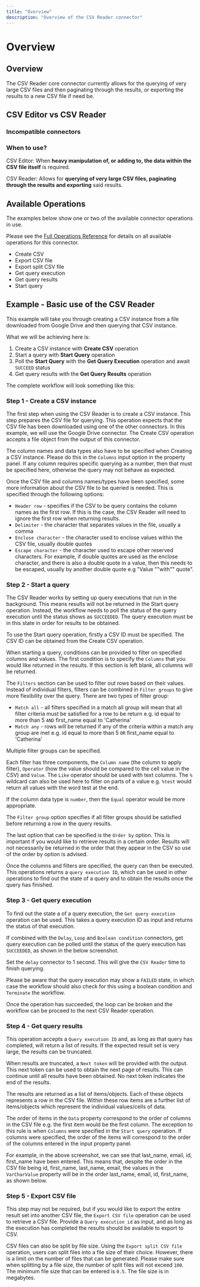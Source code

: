 ```yaml
---
title: "Overview"
description: "Overview of the CSV Reader connector"
---
```


# Overview

## Overview

The CSV Reader core connector currently allows for the querying of very large CSV files and then paginating through the results, or exporting the results to a new CSV file if need be.

## CSV Editor vs CSV Reader

### Incompatible connectors

### When to use?

CSV Editor: When **heavy manipulation of, or adding to, the data within the CSV file itself** is required.

CSV Reader: Allows for **querying of very large CSV files, paginating through the results and exporting** said results.

## Available Operations

The examples below show one or two of the available connector operations in use.

Please see the [Full Operations Reference](https://tray.io/documentation/connectors/core/csv-reader/operations/) for details on all available operations for this connector.

- Create CSV
- Export CSV file
- Export split CSV file
- Get query execution
- Get query results
- Start query

## Example - Basic use of the CSV Reader

This example will take you through creating a CSV instance from a file downloaded from Google Drive and then querying that CSV instance.

What we will be achieving here is:

1. Create a CSV instance with **Create CSV** operation
2. Start a query with **Start Query** operation
3. Poll the **Start Query** with the **Get Query Execution** operation and await `SUCCEED` status
4. Get query results with the **Get Query Results** operation

The complete workflow will look something like this:

### Step 1 - Create a CSV instance

The first step when using the CSV Reader is to create a CSV instance. This step prepares the CSV file for querying. This operation expects that the CSV file has been downloaded using one of the other connectors. In this example, we will use the Google Drive connector. The Create CSV operation accepts a file object from the output of this connector.

The column names and data types also have to be specified when Creating a CSV instance. Please do this in the `Columns` input option in the property panel. If any column requires specific querying as a number, then that must be specified here, otherwise the query may not behave as expected.

Once the CSV file and columns names/types have been specified, some more information about the CSV file to be queried is needed. This is specified through the following options:

- `Header row` - specifies if the CSV to be query contains the column names as the first row. If this is the case, the CSV Reader will need to ignore the first row when returning results.
- `Delimiter` - the character that separates values in the file, usually a comma
- `Enclose character` - the character used to enclose values within the CSV file, usually double quotes
- `Escape character` - the character used to escape other reserved characters. For example, if double quotes are used as the enclose character, and there is also a double quote in a value, then this needs to be escaped, usually by another double quote e.g "Value ""with"" quote".

 

### Step 2 - Start a query

The CSV Reader works by setting up query executions that run in the background. This means results will not be returned in the Start query operation. Instead, the workflow needs to poll the status of the query execution until the status shows as `SUCCEEDED`. The query execution must be in this state in order for results to be obtained.

To use the Start query operation, firstly a CSV ID must be specified. The CSV ID can be obtained from the Create CSV operation.

When starting a query, conditions can be provided to filter on specified columns and values. The first condition is to specify the `Columns` that you would like returned in the results. If this section is left blank, all columns will be returned.

The `Filters` section can be used to filter out rows based on their values. Instead of individual filters, filters can be combined in `Filter groups` to give more flexibility over the query. There are two types of filter group:

- `Match all` - all filters specified in a match all group will mean that all filter criteria must be satisfied for a row to be return e.g. id equal to more than 5 `AND` first_name equal to 'Catherina'
- `Match any` - rows will be returned if any of the criteria within a match any group are met e.g. id equal to more than 5 `OR` first_name equal to 'Catherina'

Multiple filter groups can be specified.

Each filter has three components, the `Column name` (the column to apply filter), `Operator` (how the value should be compared to the cell value in the CSV) and `Value`. The `Like` operator should be used with text columns. The `%` wildcard can also be used here to filter on parts of a value e.g. `%test` would return all values with the word test at the end.

If the column data type is `number`, then the `Equal` operator would be more appropriate.

The `Filter group` option specifies if all filter groups should be satisfied before returning a row in the query results.

The last option that can be specified is the `Order by` option. This is important if you would like to retrieve results in a certain order. Results will not necessarily be returned in the order that they appear in the CSV so use of the order by option is advised.

Once the columns and filters are specified, the query can then be executed. This operations returns a `query execution ID`, which can be used in other operations to find out the state of a query and to obtain the results once the query has finished.

### Step 3 - Get query execution

To find out the state a of a query execution, the `Get query execution` operation can be used. This takes a query execution ID as input and returns the status of that execution.

If combined with the `Delay`, `Loop` and `Boolean condition` connectors, get query execution can be polled until the status of the query execution has `SUCCEEDED`, as shown in the below screenshot.

Set the `delay` connector to 1 second. This will give the `CSV Reader` time to finish querying.

Please be aware that the query execution may show a `FAILED` state, in which case the workflow should also check for this using a boolean condition and `Terminate` the workflow.

Once the operation has succeeded, the loop can be broken and the workflow can be proceed to the next CSV Reader operation.

### Step 4 - Get query results

This operation accepts a `Query execution ID` and, as long as that query has completed, will return a list of results. If the expected result set is very large, the results can be truncated.

When results are truncated, a `Next token` will be provided with the output. This next token can be used to obtain the next page of results. This can continue until all results have been obtained. No next token indicates the end of the results.

The results are returned as a list of items/objects. Each of these objects represents a row in the CSV file. Within these row items are a further list of items/objects which represent the individual values/cells of data.

The order of items in the `Data` property correspond to the order of columns in the CSV file e.g. the first item would be the first column. The exception to this rule is when `Columns` were specified in the `Start query` operation. If columns were specified, the order of the items will correspond to the order of the columns entered in the input property panel.

For example, in the above screenshot, we can see that last_name, email, id, first_name have been entered. This means that, despite the order in the CSV file being id, first_name, last_name, email, the values in the `VarCharValue` property will be in the order last_name, email, id, first_name, as shown below.

### Step 5 - Export CSV file

This step may not be required, but if you would like to export the entire result set into another CSV file, the `Export CSV file` operation can be used to retrieve a CSV file. Provide a `Query execution id` as input, and as long as the execution has completed the results should be available to export to CSV.

CSV files can also be split by file size. Using the `Export split CSV file` operation, users can split files into a file size of their choice. However, there is a limit on the number of files that can be generated. Please make sure when splitting by a file size, the number of split files will not exceed `100`. The minimum file size that can be entered is `0.5`. The file size is in megabytes.

